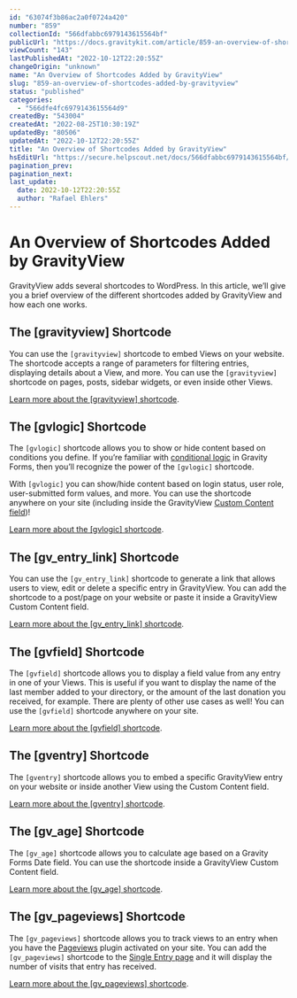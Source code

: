 ```yaml
---
id: "63074f3b86ac2a0f0724a420"
number: "859"
collectionId: "566dfabbc6979143615564bf"
publicUrl: "https://docs.gravitykit.com/article/859-an-overview-of-shortcodes-added-by-gravityview"
viewCount: "143"
lastPublishedAt: "2022-10-12T22:20:55Z"
changeOrigin: "unknown"
name: "An Overview of Shortcodes Added by GravityView"
slug: "859-an-overview-of-shortcodes-added-by-gravityview"
status: "published"
categories: 
  - "566dfe4fc6979143615564d9"
createdBy: "543004"
createdAt: "2022-08-25T10:30:19Z"
updatedBy: "80506"
updatedAt: "2022-10-12T22:20:55Z"
title: "An Overview of Shortcodes Added by GravityView"
hsEditUrl: "https://secure.helpscout.net/docs/566dfabbc6979143615564bf/article/63074f3b86ac2a0f0724a420"
pagination_prev: 
pagination_next: 
last_update:
  date: 2022-10-12T22:20:55Z
  author: "Rafael Ehlers"
---
```


# An Overview of Shortcodes Added by GravityView

GravityView adds several shortcodes to WordPress. In this article, we’ll give you a brief overview of the different shortcodes added by GravityView and how each one works.

## The \[gravityview\] Shortcode

You can use the `[gravityview]` shortcode to embed Views on your website. The shortcode accepts a range of parameters for filtering entries, displaying details about a View, and more. You can use the `[gravityview]` shortcode on pages, posts, sidebar widgets, or even inside other Views.

[Learn more about the \[gravityview\] shortcode](https://docs.gravitykit.com/article/73-using-the-shortcode).

## The \[gvlogic\] Shortcode

The `[gvlogic]` shortcode allows you to show or hide content based on conditions you define. If you’re familiar with [conditional logic](https://www.gravitykit.com/gravity-forms-conditional-logic/) in Gravity Forms, then you’ll recognize the power of the `[gvlogic]` shortcode.

With `[gvlogic]` you can show/hide content based on login status, user role, user-submitted form values, and more. You can use the shortcode anywhere on your site (including inside the GravityView [Custom Content field](https://docs.gravitykit.com/article/111-using-the-custom-content-field))!

[Learn more about the \[gvlogic\] shortcode](https://docs.gravitykit.com/article/433-show-or-hide-content-on-your-site).

## The \[gv\_entry\_link\] Shortcode

You can use the `[gv_entry_link]` shortcode to generate a link that allows users to view, edit or delete a specific entry in GravityView. You can add the shortcode to a post/page on your website or paste it inside a GravityView Custom Content field.

[Learn more about the \[gv\_entry\_link\] shortcode](https://docs.gravitykit.com/article/287-gv-entry-link).

## The \[gvfield\] Shortcode

The `[gvfield]` shortcode allows you to display a field value from any entry in one of your Views. This is useful if you want to display the name of the last member added to your directory, or the amount of the last donation you received, for example. There are plenty of other use cases as well! You can use the `[gvfield]` shortcode anywhere on your site.

[Learn more about the \[gvfield\] shortcode](https://docs.gravitykit.com/article/462-gvfield-embed-gravity-forms-field-values).

## The \[gventry\] Shortcode

The `[gventry]` shortcode allows you to embed a specific GravityView entry on your website or inside another View using the Custom Content field.

[Learn more about the \[gventry\] shortcode](https://docs.gravitykit.com/article/463-gventry-shortcode).

## The \[gv\_age\] Shortcode

The `[gv_age]` shortcode allows you to calculate age based on a Gravity Forms Date field. You can use the shortcode inside a GravityView Custom Content field.

[Learn more about the \[gv\_age\] shortcode](https://docs.gravitykit.com/article/407-calculating-a-persons-age-based-on-a-date-field).

## The \[gv\_pageviews\] Shortcode

The `[gv_pageviews]` shortcode allows you to track views to an entry when you have the [Pageviews](https://wordpress.org/plugins/pageviews/) plugin activated on your site. You can add the `[gv_pageviews]` shortcode to the [Single Entry page](https://docs.gravitykit.com/article/734-getting-started-adding-fields-to-the-multiple-entries-and-single-entry-pages) and it will display the number of visits that entry has received.

[Learn more about the \[gv\_pageviews\] shortcode](https://docs.gravitykit.com/article/683-track-pageviews-for-entries).